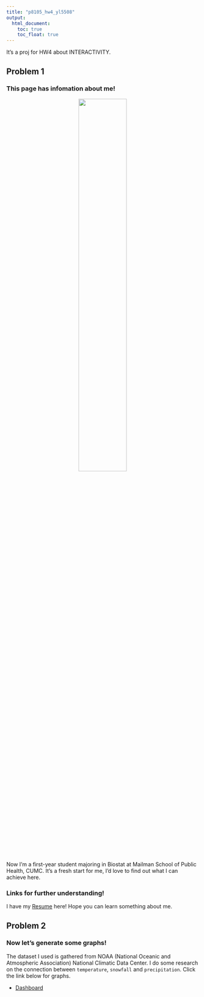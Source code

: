 ```yaml
---
title: "p8105_hw4_yl5508"
output: 
  html_document:
    toc: true
    toc_float: true
---
```


It's a proj for HW4 about INTERACTIVITY.\

## Problem 1

### This page has infomation about me!

<div style="text-align: center;"><img src="image/image.jpg" style="width:50%"></div>\

Now I'm a first-year student majoring in Biostat at Mailman School of Public Health, CUMC. It's a fresh start for me, I'd love to find out what I can achieve here.\

### Links for further understanding!

I have my [Resume](resume.html) here! Hope you can learn something about me.\

## Problem 2

### Now let's generate some graphs!

The dataset I used is gathered from NOAA (National Oceanic and Atmospheric Association) National Climatic Data Center. I do some research on the connection between `temperature`, `snowfall` and `precipitation`. Click the link below for graphs.\

* [Dashboard](dashboard.html)




